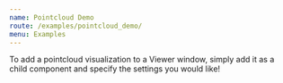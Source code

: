 ```yaml
---
name: Pointcloud Demo
route: /examples/pointcloud_demo/
menu: Examples
---
```


To add a pointcloud visualization to a Viewer window, simply add it as a child component and specify the settings you would like!



<Playground>
  <ROS>
    <ToggleConnect />
    <Viewer height="500px" background="black">
      <Grid cellSize='1' planeCellCount='10' centerLineColor='#ffffff' color='#aaaaaa' />
      <Pointcloud2 topic="/points2" compression="cbor" size={0.1} />
    </Viewer>
  </ROS>
</Playground>


